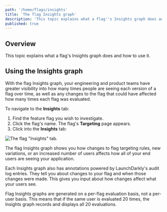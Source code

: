 ```yaml
---
path: '/home/flags/insights'
title: 'The flag Insights graph'
description: 'This topic explains what a flag''s Insights graph does and how to use it.'
published: true
---
```


## Overview

This topic explains what a flag's Insights graph does and how to use it.

## Using the Insights graph

With the flag Insights graph, your engineering and product teams have greater visibility into how many times people are seeing each version of a flag over time, as well as any changes to the flag that could have affected how many times each flag was evaluated.

To navigate to the **Insights** tab:

1. Find the feature flag you wish to investigate.
2. Click the flag's name. The flag's **Targeting** page appears.
3. Click into the **Insights** tab:

![The flag "Insights" tab.](flag-insights.png)

The flag Insights graph shows you how changes to flag targeting rules, new variations, or an increased number of users affects how all of your end users are seeing your application.

Each Insights graph also has annotations powered by LaunchDarkly's audit log entries. They tell you about changes to your flag and when those changes were made. This gives you input about how changes affect what your users see.

Flag Insights graphs are generated on a per-flag evaluation basis, not a per-user basis. This means that if the same user is evaluated 20 times, the Insights graph records and displays all 20 evaluations.
